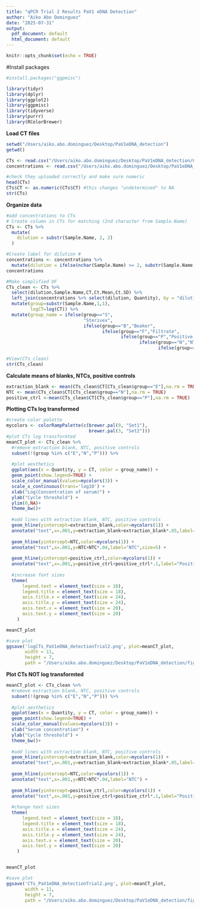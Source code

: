 ```yaml
---
title: "qPCR Trial 2 Results PaV1 eDNA Detection"
author: "Aiko Abo Dominguez"
date: "2025-07-31"
output:
  pdf_document: default
  html_document: default
---
```


```r
knitr::opts_chunk$set(echo = TRUE)
```

#Install packages
```r
#install.packages("ggpmisc")

library(tidyr)
library(dplyr)
library(ggplot2)
library(ggpmisc)
library(tidyverse)
library(purrr)
library(RColorBrewer)
```

**Load CT files**
```r
setwd("/Users/aiko.abo.dominguez/Desktop/PaV1eDNA_detection")
getwd()

CTs <- read.csv("/Users/aiko.abo.dominguez/Desktop/PaV1eDNA_detection/07302025_qPCR_results_Trial2_PAV1_eDNADetection.csv")
concentrations <- read.csv("/Users/aiko.abo.dominguez/Desktop/PaV1eDNA_detection/07302025_dilution_concentrations_PAV1_eDNADetection.csv")

#check they uploaded correctly and make sure numeric
head(CTs)
CTs$CT <- as.numeric(CTs$CT) #this changes "undetermined" to NA
str(CTs)
```


**Organize data**
```r
#add concentrations to CTs
# Create column in CTs for matching (2nd character from Sample.Name)
CTs <- CTs %>%
  mutate(
    dilution = substr(Sample.Name, 2, 2)
  )

#Create label for dilution #
concentrations <- concentrations %>%
  mutate(dilution = ifelse(nchar(Sample.Name) >= 2, substr(Sample.Name, 2, 2), Sample.Name))
concentrations

#Make simplified DF
CTs_clean <- CTs %>%
  select(dilution,Sample.Name,CT,Ct.Mean,Ct.SD) %>%
  left_join(concentrations %>% select(dilution, Quantity), by = "dilution") %>%
  mutate(group=substr(Sample.Name,1,1),
         logCT=log(CT)) %>%
  mutate(group_name = ifelse(group=="S",
                             "Sterivex",
                             ifelse(group=="B","Beaker",
                                    ifelse(group=="F","Filtrate",
                                           ifelse(group=="P","Positive Control",
                                                  ifelse(group=="N","NTC",
                                                         ifelse(group=="E","Extraction Blank",NA)))))))

#View(CTs_clean)
str(CTs_clean)
```

**Calculate means of blanks, NTCs, positive controls**
```r
extraction_blank <- mean(CTs_clean$CT[CTs_clean$group=="E"],na.rm = TRUE)
NTC <- mean(CTs_clean$CT[CTs_clean$group=="N"],na.rm = TRUE)
positive_ctrl <-mean(CTs_clean$CT[CTs_clean$group=="P"],na.rm = TRUE)
```

**Plotting CTs log transformed**
```r
#create color palette
mycolors <- colorRampPalette(c(brewer.pal(9, "Set1"),
                               brewer.pal(3, "Set2")))
#plot CTs log transformted
meanCT_plot <- CTs_clean %>%
  #remove extraction blank, NTC, positive controls
  subset(!(group %in% c("E","N","P"))) %>%
  
  #plot aesthetics
  ggplot(aes(x = Quantity, y = CT, color = group_name)) +
  geom_point(show.legend=TRUE) +
  scale_color_manual(values=mycolors(3)) +
  scale_x_continuous(trans='log10') +
  xlab("Log(Concentration of serum)") +
  ylab("Cycle threshold") +
  ylim(0,NA)+
  theme_bw()+
  
  #add lines with extraction blank, NTC, positive controls
  geom_hline(yintercept=extraction_blank,color=mycolors(1)) +
  annotate("text",x=.001,y=extraction_blank+extraction_blank*.05,label="Extraction blank",size=5) +
  
  geom_hline(yintercept=NTC,color=mycolors(1)) +
  annotate("text",x=.001,y=NTC+NTC*.04,label="NTC",size=5) +
  
  geom_hline(yintercept=positive_ctrl,color=mycolors(1)) +
  annotate("text",x=.001,y=positive_ctrl+positive_ctrl*.1,label="Positive control",size=5) +
  
  #increase font sizes
  theme(
      legend.text = element_text(size = 18),
      legend.title = element_text(size = 18),
      axis.title.x = element_text(size = 24),
      axis.title.y = element_text(size = 24),
      axis.text.x = element_text(size = 20),
      axis.text.y = element_text(size = 20)
    ) 

meanCT_plot

#save plot
ggsave('logCTs_PaV1eDNA_detectionTrial2.png', plot=meanCT_plot,
       width = 11,
       height = 7,
       path = "/Users/aiko.abo.dominguez/Desktop/PaV1eDNA_detection/figures")
```

**Plot CTs NOT log transformted**
```r

meanCT_plot <- CTs_clean %>%
  #remove extraction blank, NTC, positive controls
  subset(!(group %in% c("E","N","P"))) %>%
  
  #plot aesthetics
  ggplot(aes(x = Quantity, y = CT, color = group_name)) +
  geom_point(show.legend=TRUE) +
  scale_color_manual(values=mycolors(3)) +
  xlab("Serum concentration") +
  ylab("Cycle threshold") +
  theme_bw()+
  
  #add lines with extraction blank, NTC, positive controls
  geom_hline(yintercept=extraction_blank,color=mycolors(1)) +
  annotate("text",x=.001,y=extraction_blank+extraction_blank*.05,label="Extraction blank") +
  
  geom_hline(yintercept=NTC,color=mycolors(1)) +
  annotate("text",x=.001,y=NTC+NTC*.04,label="NTC") +
  
  geom_hline(yintercept=positive_ctrl,color=mycolors(1)) +
  annotate("text",x=.001,y=positive_ctrl+positive_ctrl*.1,label="Positive control") +
  
  #change text sizes
  theme(
      legend.text = element_text(size = 18),
      legend.title = element_text(size = 18),
      axis.title.x = element_text(size = 24),
      axis.title.y = element_text(size = 24),
      axis.text.x = element_text(size = 20),
      axis.text.y = element_text(size = 20)
    ) 


meanCT_plot

#save plot
ggsave('CTs_PaV1eDNA_detectionTrial2.png', plot=meanCT_plot,
       width = 11,
       height = 7,
       path = "/Users/aiko.abo.dominguez/Desktop/PaV1eDNA_detection/figures")
```

